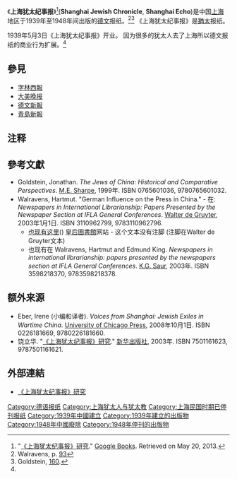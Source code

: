 《'''上海犹太纪事报'''》<ref>"[http://books.google.com/books?isbn=7501161623 《上海犹太纪事报》研究]." [[Google_Books|Google Books]]. Retrieved on May 20, 2013.</ref>('''Shanghai Jewish Chronicle''', '''Shanghai Echo''')是中国[[上海|上海]]地区于1939年至1948年间出版的[[德文|德文]]报纸。<ref name=Walravens93>Walravens, p. [http://books.google.com/books?id=0F6U82kZXjsC&pg=PA93&dq=%22was+headed+by+Herbert+Mueller%22&hl=en&sa=X&ei=X6CQUMG8N46C8QT7xYCIDw&ved=0CC8Q6AEwAA#v=onepage&q=%22was%20headed%20by%20Herbert%20Mueller%22&f=false 93]</ref><ref name=Goldstein160>Goldstein, [http://books.google.com/books?id=V4SmEW0WXCwC&pg=PA160&dq=%22Shanghai+Jewish+Chronicle%22&hl=en&sa=X&ei=ya6QUIbzLozc8wTonoG4Bg&ved=0CDMQ6AEwAQ#v=onepage&q=%22Shanghai%20Jewish%20Chronicle%22&f=false 160].</ref> 《上海犹太纪事报》是[[猶太|猶太]]报纸。 

1939年5月3日《上海犹太纪事报》开业。 因为很多的犹太人去了上海所以德文报纸的商业行为扩展。<ref name=Walravens93/>

==參見==
{{div col|2}}
* [[字林西報|字林西報]]<!--Shanghai foreign papers-->
* [[大美晚报|大美晚报]]
* [[德文新報|德文新報]]<!--German papers-->
* [[青島新報|青島新報]]
{{div col end}}

==注释==
{{reflist}}

==參考文獻==
{{refbegin}}
* Goldstein, Jonathan. ''The Jews of China: Historical and Comparative Perspectives''. [[M.E._Sharpe|M.E. Sharpe]], 1999年. ISBN 0765601036, 9780765601032.
* Walravens, Hartmut. "German Influence on the Press in China." - 在: ''Newspapers in International Librarianship: Papers Presented by the Newspaper Section at IFLA General Conferences''. [[Walter_de_Gruyter|Walter de Gruyter]], 2003年1月1日. ISBN 3110962799, 9783110962796.
**[http://ifla.queenslibrary.org/IV/ifla62/62-walh.htm 也现有这里]({{WebCite|url=https://www.webcitation.org/6BorMkdPv?url=http://ifla.queenslibrary.org/IV/ifla62/62-walh.htm |date=20121031070817 |dateformat=iso }}) [[皇后圖書館|皇后圖書館]]网站 - 这个文本没有注脚 (注脚在Walter de Gruyter文本)
**也现有在 Walravens, Hartmut and Edmund King. ''Newspapers in international librarianship: papers presented by the newspapers section at IFLA General Conferences''. [[K.G._Saur|K.G. Saur]], 2003年. ISBN  3598218370, 9783598218378.
{{refend}}

==额外来源==
{{refbegin}}
* Eber, Irene (小编和译者). ''Voices from Shanghai: Jewish Exiles in Wartime China''. [[University_of_Chicago_Press|University of Chicago Press]], 2008年10月1日. ISBN 0226181669, 9780226181660.
* 饶立华. "[http://books.google.com/books?isbn=7501161623 《上海犹太纪事报》研究]." [[新华出版社|新华出版社]], 2003年. ISBN 7501161623, 9787501161621.
{{refend}}

==外部連結==
*[https://www.google.com/search?hl=zh-TW&tbo=p&tbm=bks&q=isbn:7501161623 《上海犹太纪事报》研究]

{{tsl|en|Template:German-language newspapers outside of German-speaking countries}}
{{German newspaper|state=collapsed}}

[[Category:德语报纸|Category:德语报纸]]
[[Category:上海犹太人与犹太教|Category:上海犹太人与犹太教]]
[[Category:上海民国时期已停刊报纸|Category:上海民国时期已停刊报纸]]
[[Category:1939年中國建立|Category:1939年中國建立]]
[[Category:1939年建立的出版物|Category:1939年建立的出版物]]
[[Category:1948年中國廢除|Category:1948年中國廢除]]
[[Category:1948年停刊的出版物|Category:1948年停刊的出版物]]